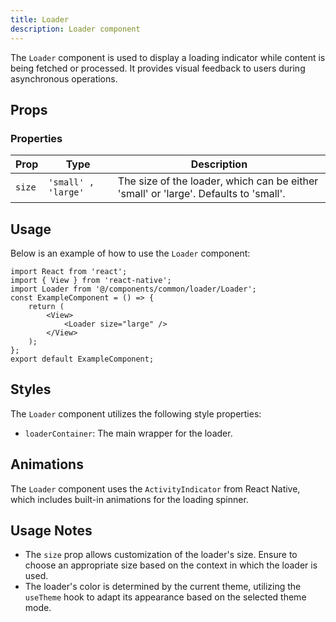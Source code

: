 ```yaml
---
title: Loader
description: Loader component
---
```


The `Loader` component is used to display a loading indicator while content is being fetched or processed. It provides visual feedback to users during asynchronous operations.

## Props

### Properties

| Prop   | Type                | Description                                      |
|--------|---------------------|--------------------------------------------------|
| `size` | `'small' , 'large'` | The size of the loader, which can be either 'small' or 'large'. Defaults to 'small'. |

## Usage

Below is an example of how to use the `Loader` component:

```tsx
import React from 'react';
import { View } from 'react-native';
import Loader from '@/components/common/loader/Loader';
const ExampleComponent = () => {
    return (
        <View>
            <Loader size="large" />
        </View>
    );
};
export default ExampleComponent;
```


## Styles

The `Loader` component utilizes the following style properties:

- `loaderContainer`: The main wrapper for the loader.

## Animations

The `Loader` component uses the `ActivityIndicator` from React Native, which includes built-in animations for the loading spinner.

## Usage Notes

- The `size` prop allows customization of the loader's size. Ensure to choose an appropriate size based on the context in which the loader is used.
- The loader's color is determined by the current theme, utilizing the `useTheme` hook to adapt its appearance based on the selected theme mode.
